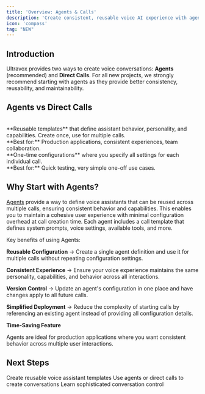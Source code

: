 ```yaml
---
title: 'Overview: Agents & Calls'
description: 'Create consistent, reusable voice AI experience with agents or direct call configuration.'
icon: 'compass'
tag: "NEW"
---
```


## Introduction

Ultravox provides two ways to create voice conversations: **Agents** (recommended) and **Direct Calls**. For all new projects, we strongly recommend starting with agents as they provide better consistency, reusability, and maintainability.

## Agents vs Direct Calls

<CardGroup cols={2}>
  <Card title="Agents (Recommended)" icon="robot" color="#22c55e">
    <br />
    **Reusable templates** that define assistant behavior, personality, and capabilities. Create once, use for multiple calls.
    <br />
    **Best for:** Production applications, consistent experiences, team collaboration.
  </Card>
  <Card title="Direct Calls" icon="phone" color="#6b7280">
    <br />
    **One-time configurations** where you specify all settings for each individual call.
    <br />
    **Best for:** Quick testing, very simple one-off use cases.
  </Card>
</CardGroup>

## Why Start with Agents?

[Agents](/api-reference/agents/agents-post) provide a way to define voice assistants that can be reused across multiple calls, ensuring consistent behavior and capabilities. This enables you to maintain a cohesive user experience with minimal configuration overhead at call creation time. Each agent includes a call template that defines system prompts, voice settings, available tools, and more.

Key benefits of using Agents:

**Reusable Configuration** → Create a single agent definition and use it for multiple calls without repeating configuration settings.

**Consistent Experience** → Ensure your voice experience maintains the same personality, capabilities, and behavior across all interactions.

**Version Control** → Update an agent's configuration in one place and have changes apply to all future calls.

**Simplified Deployment** → Reduce the complexity of starting calls by referencing an existing agent instead of providing all configuration details.

<Note>
  <b>Time-Saving Feature</b>
  
  Agents are ideal for production applications where you want consistent behavior across multiple user interactions.
</Note>

## Next Steps

<CardGroup cols={3}>
  <Card title="Build Your First Agent" icon="hammer" href="/agents/building-and-editing-agents">
    Create reusable voice assistant templates
  </Card>
  <Card title="Start Making Calls" icon="phone" href="/agents/making-calls">
    Use agents or direct calls to create conversations
  </Card>
  <Card title="Advanced Techniques" icon="graduation-cap" href="/agents/guiding-agents">
    Learn sophisticated conversation control
  </Card>
</CardGroup>